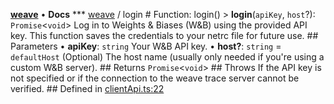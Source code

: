 [**weave**](/reference/typescript-sdk/weave/index) • **Docs** *** [weave](/reference/typescript-sdk/weave/index) / login # Function: login() > **login**(`apiKey`, `host`?): `Promise`\<`void`\> Log in to Weights & Biases (W&B) using the provided API key. This function saves the credentials to your netrc file for future use. ## Parameters • **apiKey**: `string` Your W&B API key. • **host?**: `string` = `defaultHost` (Optional) The host name (usually only needed if you're using a custom W&B server). ## Returns `Promise`\<`void`\> ## Throws If the API key is not specified or if the connection to the weave trace server cannot be verified. ## Defined in [clientApi.ts:22](https://github.com/wandb/weave/blob/e2313369cb35bc1b6f97c70539926dd951ead21e/sdks/node/src/clientApi.ts#L22)